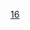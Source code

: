 {{routemap
| title = 深圳地鐵16號線
| title-bg = {{深圳地铁颜色|16}}
| title-color = white
| text-width = 0,90,160
| collapsible = no
| inline = <includeonly>yes</includeonly>
|map=
uextSTR+l\uextSTR+r\
uextKDSTe\uextSTR\~~ ~~ ~~ ~~[[西坑停车场]]
uextBHF~~ ~~[[西坑站 (深圳)|西坑]]
uextBHF~~ ~~[[安良站|安良]]
uextBHF~~ ~~[[福坑站|福坑]]
uextBHF~~ ~~[[龙兴站|龙兴]]
uextBHF~~ ~~[[园山站|园山]]
uextBHF~~ ~~[[阿波罗南站|阿波罗南]]
uextBHF~~ ~~[[阿波罗站|阿波罗]]
uextBHF~~ ~~[[长江埔站|长江埔]]
\uhSTR+l\uxtKRZh\uhSTRq\uhCONTfq~~ ~~ ~~ ~~{{深圳地鐵|3|n}}{{rmr|Ricon=R|[[福保站|福保]]}}
\uhSTR\uextSTR\uextSTR+l\uextCONTfq~~ ~~ ~~ ~~{{深圳地鐵|14|n}}{{rmr|Ricon=R|[[岗厦北站|岗厦北]]}}
uhBHF!~HUBaq\uextXBHF-L!~HUBq\uextXBHF-R!~HUBeq~~ ~~[[大运站|大运]]~~{{深圳地鐵|3|n}} {{广州地铁RDT/dim|{{深圳地鐵|14|n}}}}
uextCONTgq\uehKRZt\uextKRZto\uextSTRr\~~ ~~ ~~ ~~{{深圳地鐵|14|n}}{{rmr|Licon=L|[[沙田站 (深圳)|沙田]]}}
uhLKRW+l\uhLKRWr\uextBHF\\~~ ~~[[大运中心站|大运中心]]
uhLSTR\\uextBHF\\~~ ~~[[龙城公园站|龙城公园]]
uhLSTR\uextKDSTa\uextSTR\\~~ ~~ ~~ ~~[[龙城公园停车场]]
uhLSTR\uextKRWl\uextKRWg+r\\
uhLSTR\uextENDEaq\uextTINTxt\uextSTRq\uextCONTfq~~ ~~[[黄阁坑站|黄阁坑]]~~{{广州地铁RDT/dim|{{深圳地鐵|10|n}}}}~~{{rmr|Ricon=R|[[福田口岸站|福田口岸]]}}
uhLSTR\\uextBHF\\~~ ~~[[愉园站|愉园]]
uhLSTR\\uextBHF\\~~ ~~[[回龙埔站|回龙埔]]
uhLSTR\\uextBHF\\~~ ~~[[尚景站|尚景]]
uhLSTR\\uextBHF\\~~ ~~[[盛平站|盛平]]
uhLKRWl\uhLKRW+r\uextBHF\\~~ ~~[[龙园站|龙园]]
\uhKBHFxe!~HUBaq\uextBHF!~HUBeq\\~~ ~~[[双龙站 (深圳)|双龙]]~~{{深圳地鐵|3|n}}
\uexhSTRl\uextKRZh\uexhSTRq\uexhCONTfq~~ ~~ ~~ ~~{{rmr|Ricon=R|[[坪地六联站|坪地六联]]}}
uextBHF~~ ~~[[新塘围站|新塘围]]
uextBHF~~ ~~[[龙东站 (深圳)|龙东]]
uextBHF~~ ~~[[宝龙同乐站|宝龙同乐]]
\uextBHF\LDER~~ ~~ [[坪山站|坪山]]
uextBHF~~ ~~[[新和站 (深圳)|新和]]
uextBHF~~ ~~[[六和站|六和]]
\\uextABZg2\uextSTRc3\~~ ~~ ~~ ~~联络线往{{深圳地鐵|14|c}}
uextCONTgq\uextSTRq\uextTINTxt!~uextSTRc1\uextABZq+4\uextCONTfq~~ ~~[[坪山围站|坪山围]]~~{{广州地铁RDT/dim|{{深圳地鐵|14|n}}}}~~{{rmr|Licon=L|Ricon=R|[[岗厦北站|岗厦北]]|[[沙田站 (深圳)|沙田]]}}
uextBHF~~ ~~[[坪环站|坪环]]
uextBHF~~ ~~[[东纵纪念馆站|东纵纪念馆]]
uextBHF~~ ~~[[沙壆站|沙壆]]
uextBHF~~ ~~[[燕子湖站|燕子湖]]
uextBHF~~ ~~[[石井站 (深圳)|石井]]
uextBHF~~ ~~[[技术大学站|技术大学]]
uextBHF~~ ~~[[田心站 (深圳)|田心]]
\uextSTR\uexKDSTCCa~~ ~~ ~~ ~~[[田心车辆段]]
\uextKRWg+l\uextKRWr
uextENDEe
| bottom = {{navbar|深圳地鐵RDT/16}}
}}
<noinclude>
{{Rdt intro|[[深圳地铁16号线]]}}
[[Category:深圳地鐵RDT|16]]
</noinclude>